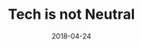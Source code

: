 ---
title: Tech is not Neutral
description: A short reflection on user experience and design.
date: 2018-04-24
readingTime: 1
---